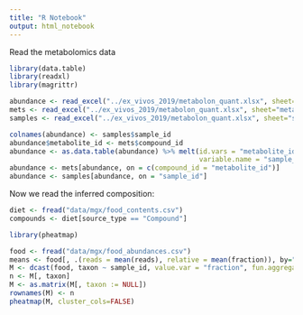 ```yaml
---
title: "R Notebook"
output: html_notebook
---
```


Read the metabolomics data
```r
library(data.table)
library(readxl)
library(magrittr)

abundance <- read_excel("../ex_vivos_2019/metabolon_quant.xlsx", sheet="abundance", col_names = FALSE)
mets <- read_excel("../ex_vivos_2019/metabolon_quant.xlsx", sheet="metabolites") %>% setDT()
samples <- read_excel("../ex_vivos_2019/metabolon_quant.xlsx", sheet="samples") %>% setDT()

colnames(abundance) <- samples$sample_id
abundance$metabolite_id <- mets$compound_id
abundance <- as.data.table(abundance) %>% melt(id.vars = "metabolite_id", 
                                               variable.name = "sample_id", value.name = "abundance")
abundance <- mets[abundance, on = c(compound_id = "metabolite_id")]
abundance <- samples[abundance, on = "sample_id"]
```

Now we read the inferred composition:

```r
diet <- fread("data/mgx/food_contents.csv")
compounds <- diet[source_type == "Compound"]
```

```r
library(pheatmap)

food <- fread("data/mgx/food_abundances.csv")
means <- food[, .(reads = mean(reads), relative = mean(fraction)), by="taxon"]
M <- dcast(food, taxon ~ sample_id, value.var = "fraction", fun.aggregate = mean, fill = 0)
n <- M[, taxon]
M <- as.matrix(M[, taxon := NULL])
rownames(M) <- n
pheatmap(M, cluster_cols=FALSE)
```
